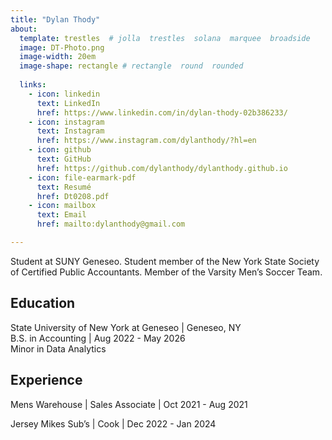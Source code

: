 ```yaml
---
title: "Dylan Thody" 
about:
  template: trestles  # jolla  trestles  solana  marquee  broadside
  image: DT-Photo.png
  image-width: 20em
  image-shape: rectangle # rectangle  round  rounded
  
  links:
    - icon: linkedin
      text: LinkedIn
      href: https://www.linkedin.com/in/dylan-thody-02b386233/
    - icon: instagram
      text: Instagram
      href: https://www.instagram.com/dylanthody/?hl=en
    - icon: github
      text: GitHub
      href: https://github.com/dylanthody/dylanthody.github.io
    - icon: file-earmark-pdf
      text: Resumé
      href: Dt0208.pdf
    - icon: mailbox
      text: Email
      href: mailto:dylanthody@gmail.com

---
```



Student at SUNY Geneseo. Student member of the New York State Society of Certified Public Accountants. Member of the Varsity Men's Soccer Team.

## Education

State University of New York at Geneseo | Geneseo, NY <br>
B.S. in Accounting | Aug 2022 - May 2026 <br>
Minor in Data Analytics 

## Experience

Mens Warehouse | Sales Associate | Oct 2021 - Aug 2021

Jersey Mikes Sub's | Cook | Dec 2022 - Jan 2024


